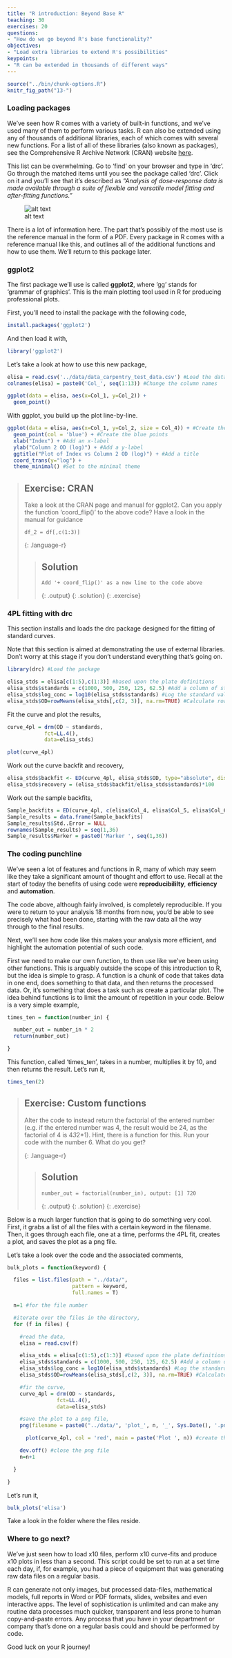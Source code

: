 ```yaml
---
title: "R introduction: Beyond Base R"
teaching: 30
exercises: 20
questions:
- "How do we go beyond R's base functionality?"
objectives:
- "Load extra libraries to extend R's possibilities"
keypoints:
- "R can be extended in thousands of different ways"
---
```



```r
source("../bin/chunk-options.R")
knitr_fig_path("13-")
```


### Loading packages

We've seen how R comes with a variety of built-in functions, and we've used many of them to perform various tasks. R can also be extended using any of thousands of additional libraries, each of which comes with several new functions. For a list of all of these libraries (also known as packages), see the Comprehensive R Archive Network (CRAN) website [here](https://cran.r-project.org/web/packages/available_packages_by_name.html).

This list can be overwhelming. Go to 'find' on your browser and type in 'drc'. Go through the matched items until you see the package called 'drc'. Click on it and you'll see that it's described as *"Analysis of dose-response data is made available through a suite of flexible and versatile model fitting and after-fitting functions."*

![alt text](../fig/05-drc.png "drc package")

There is a lot of information here. The part that's possibly of the most use is the reference manual in the form of a PDF. Every package in R comes with a reference manual like this, and outlines all of the additional functions and how to use them. We'll return to this package later.


### ggplot2

The first package we'll use is called **ggplot2**, where 'gg' stands for 'grammar of graphics'. This is the main plotting tool used in R for producing professional plots.

First, you'll need to install the package with the following code,

```r
install.packages('ggplot2')
```

And then load it with,

```r
library('ggplot2')
```

Let's take a look at how to use this new package,

```r
elisa = read.csv('../data/data_carpentry_test_data.csv') #Load the data
colnames(elisa) = paste0('Col_', seq(1:13)) #Change the column names

ggplot(data = elisa, aes(x=Col_1, y=Col_2)) +
  geom_point()
```

With ggplot, you build up the plot line-by-line.

```r
ggplot(data = elisa, aes(x=Col_1, y=Col_2, size = Col_4)) + #Create the basic plot, of column 1 vs column 2 vs column 3
  geom_point(col = 'blue') + #Create the blue points
  xlab("Index") + #Add an x-label
  ylab("Column 2 OD (log)") + #Add a y-label
  ggtitle("Plot of Index vs Column 2 OD (log)") + #Add a title
  coord_trans(y="log") +
  theme_minimal() #Set to the minimal theme
```


> ## Exercise: CRAN
>
> Take a look at the CRAN page and manual for ggplot2. Can you apply the function 'coord_flip()' to the above code? Have a look in the manual for guidance
>
>
> ~~~
> df_2 = df[,c(1:3)]
> ~~~
> {: .language-r}
>
> > ## Solution
> >
> >
> > ~~~
> > Add '+ coord_flip()' as a new line to the code above
> > ~~~
> > {: .output}
> {: .solution}
{: .exercise}



### 4PL fitting with drc

This section installs and loads the drc package designed for the fitting of standard curves.

Note that this section is aimed at demonstrating the use of external libraries. Don't worry at this stage if you don't understand everything that's going on.

```r
library(drc) #Load the package

elisa_stds = elisa[c(1:5),c(1:3)] #based upon the plate definitions
elisa_stds$standards = c(1000, 500, 250, 125, 62.5) #Add a column of standard values
elisa_stds$log_conc = log10(elisa_stds$standards) #Log the standard values
elisa_stds$OD=rowMeans(elisa_stds[,c(2, 3)], na.rm=TRUE) #Calculate row means for the OD column
```

Fit the curve and plot the results,

```r
curve_4pl = drm(OD ~ standards,
            fct=LL.4(),
            data=elisa_stds)

plot(curve_4pl)
```

Work out the curve backfit and recovery,

```r
elisa_stds$backfit <- ED(curve_4pl, elisa_stds$OD, type="absolute", display=F)
elisa_stds$recovery = (elisa_stds$backfit/elisa_stds$standards)*100
```

Work out the sample backfits,

```r
Sample_backfits = ED(curve_4pl, c(elisa$Col_4, elisa$Col_5, elisa$Col_6, elisa$Col_7, elisa$Col_8[1:4]), type="absolute", display=T)
Sample_results = data.frame(Sample_backfits)
Sample_results$Std..Error = NULL
rownames(Sample_results) = seq(1,36)
Sample_results$Marker = paste0('Marker ', seq(1,36))
```


### The coding punchline

We've seen a lot of features and functions in R, many of which may seem like they take a significant amount of thought and effort to use. Recall at the start of today the benefits of using code were **reproducibililty**, **efficiency** and **automation**.

The code above, although fairly involved, is completely reproducible. If you were to return to your analysis 18 months from now, you'd be able to see precisely what had been done, starting with the raw data all the way through to the final results.

Next, we'll see how code like this makes your analysis more efficient, and highlight the automation potential of such code.

First we need to make our own function, to then use like we've been using other functions. This is arguably outside the scope of this introduction to R, but the idea is simple to grasp. A function is a chunk of code that takes data in one end, does something to that data, and then returns the processed data. Or, it's something that does a task such as create a particular plot. The idea behind functions is to limit the amount of repetition in your code. Below is a very simple example,

```r
times_ten = function(number_in) {

  number_out = number_in * 2
  return(number_out)

}
```

This function, called 'times_ten', takes in a number, multiplies it by 10, and then returns the result. Let's run it,

```r
times_ten(2)
```


> ## Exercise: Custom functions
>
> Alter the code to instead return the factorial of the entered number (e.g. if the entered number was 4, the result would be 24, as the factorial of 4 is 4*3*2*1). Hint, there is a function for this. Run your code with the number 6. What do you get?
>
>
> {: .language-r}
>
> > ## Solution
> >
> >
> > ~~~
> > number_out = factorial(number_in), output: [1] 720
> > ~~~
> > {: .output}
> {: .solution}
{: .exercise}


Below is a much larger function that is going to do something very cool. First, it grabs a list of all the files with a certain keyword in the filename. Then, it goes through each file, one at a time, performs the 4PL fit, creates a plot, and saves the plot as a png file.

Let's take a look over the code and the associated comments,

```r
bulk_plots = function(keyword) {

  files = list.files(path = "../data/",
                     pattern = keyword,
                     full.names = T)

  n=1 #for the file number

  #iterate over the files in the directory,
  for (f in files) {

    #read the data,
    elisa = read.csv(f)

    elisa_stds = elisa[c(1:5),c(1:3)] #based upon the plate definitions
    elisa_stds$standards = c(1000, 500, 250, 125, 62.5) #Add a column of standard values
    elisa_stds$log_conc = log10(elisa_stds$standards) #Log the standard values
    elisa_stds$OD=rowMeans(elisa_stds[,c(2, 3)], na.rm=TRUE) #Calculate row means for the OD column

    #fir the curve,
    curve_4pl = drm(OD ~ standards,
                fct=LL.4(),
                data=elisa_stds)

    #save the plot to a png file,
    png(filename = paste0("../data/", 'plot_', n, '_', Sys.Date(), '.png'))

      plot(curve_4pl, col = 'red', main = paste('Plot ', n)) #create the plot

    dev.off() #close the png file
    n=n+1

  }

}
```

Let's run it,

```r
bulk_plots('elisa')
```

Take a look in the folder where the files reside.


### Where to go next?

We've just seen how to load x10 files, perform x10 curve-fits and produce x10 plots in less than a second. This script could be set to run at a set time each day, if, for example, you had a piece of equipment that was generating raw data files on a regular basis.

R can generate not only images, but processed data-files, mathematical models, full reports in Word or PDF formats, slides, websites and even interactive apps. The level of sophistication is unlimited and can make any routine data processes much quicker, transparent and less prone to human copy-and-paste errors. Any process that you have in your department or company that's done on a regular basis could and should be performed by code.

Good luck on your R journey!

